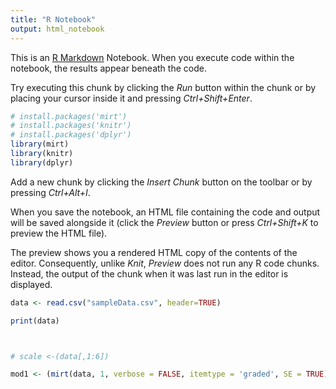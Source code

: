 ---
title: "R Notebook"
output: html_notebook
---

This is an [R Markdown](http://rmarkdown.rstudio.com) Notebook. When you execute code within the notebook, the results appear beneath the code. 

Try executing this chunk by clicking the *Run* button within the chunk or by placing your cursor inside it and pressing *Ctrl+Shift+Enter*. 

```{r}
# install.packages('mirt')
# install.packages('knitr')
# install.packages('dplyr')
library(mirt)
library(knitr)
library(dplyr)


```

Add a new chunk by clicking the *Insert Chunk* button on the toolbar or by pressing *Ctrl+Alt+I*.

When you save the notebook, an HTML file containing the code and output will be saved alongside it (click the *Preview* button or press *Ctrl+Shift+K* to preview the HTML file).

The preview shows you a rendered HTML copy of the contents of the editor. Consequently, unlike *Knit*, *Preview* does not run any R code chunks. Instead, the output of the chunk when it was last run in the editor is displayed.

```{r}

data <- read.csv("sampleData.csv", header=TRUE) 

print(data)



# scale <-(data[,1:6])

mod1 <- (mirt(data, 1, verbose = FALSE, itemtype = 'graded', SE = TRUE))


```